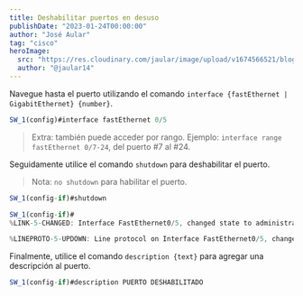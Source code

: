 ```yaml
---
title: Deshabilitar puertos en desuso
publishDate: "2023-01-24T00:00:00"
author: "José Aular"
tag: "cisco"
heroImage:
  src: "https://res.cloudinary.com/jaular/image/upload/v1674566521/blog/deshabilitar-puertos-desuso/deshabilitar-puertos-desuso_axczis.png"
  author: "@jaular14"
---
```


Navegue hasta el puerto utilizando el comando `interface {fastEthernet | GigabitEthernet} {number}`.

```js title="Switch #1"
SW_1(config)#interface fastEthernet 0/5
```

> Extra: también puede acceder por rango. Ejemplo: `interface range fastEthernet 0/7-24`,
> del puerto #7 al #24.

Seguidamente utilice el comando `shutdown` para deshabilitar el puerto.

> Nota: `no shutdown` para habilitar el puerto.

```js title="Switch #1"
SW_1(config-if)#shutdown

SW_1(config-if)#
%LINK-5-CHANGED: Interface FastEthernet0/5, changed state to administratively down

%LINEPROTO-5-UPDOWN: Line protocol on Interface FastEthernet0/5, changed state to down
```

Finalmente, utilice el comando `description {text}` para agregar una descripción al puerto.

```js title="Switch #1"
SW_1(config-if)#description PUERTO DESHABILITADO
```
